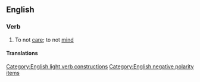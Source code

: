 ==English==

===Verb===
{{en-verb|gives a toss|giving a toss|gave a toss|given a toss}}

# {{lb|en|British|Irish|Australia|slang}} To not [[care]]; to not [[mind]]
#: {{syn|en|not give two hoots|not give a damn|not give a monkey's}}

====Translations====
{{trans-see|give a shit}}

[[Category:English light verb constructions]]
[[Category:English negative polarity items]]